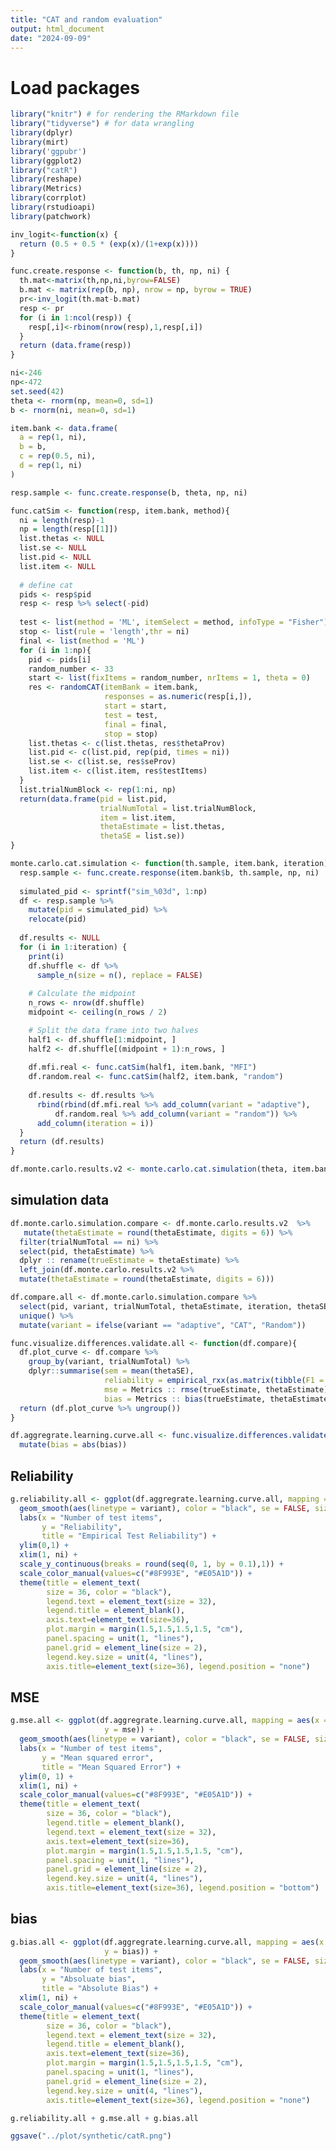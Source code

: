 ```yaml
---
title: "CAT and random evaluation"
output: html_document
date: "2024-09-09"
---
```


# Load packages
```r
library("knitr") # for rendering the RMarkdown file
library("tidyverse") # for data wrangling 
library(dplyr)
library(mirt)
library('ggpubr')
library(ggplot2)
library("catR")
library(reshape)
library(Metrics)
library(corrplot)
library(rstudioapi)
library(patchwork)
```

```r
inv_logit<-function(x) {
  return (0.5 + 0.5 * (exp(x)/(1+exp(x))))
}

func.create.response <- function(b, th, np, ni) {
  th.mat<-matrix(th,np,ni,byrow=FALSE)
  b.mat <- matrix(rep(b, np), nrow = np, byrow = TRUE)
  pr<-inv_logit(th.mat-b.mat)
  resp <- pr
  for (i in 1:ncol(resp)) {
    resp[,i]<-rbinom(nrow(resp),1,resp[,i])
  }
  return (data.frame(resp))
}
```

```r
ni<-246
np<-472
set.seed(42)
theta <- rnorm(np, mean=0, sd=1)
b <- rnorm(ni, mean=0, sd=1)

item.bank <- data.frame(
  a = rep(1, ni),
  b = b,       
  c = rep(0.5, ni),
  d = rep(1, ni)
)

resp.sample <- func.create.response(b, theta, np, ni)
```

```r
func.catSim <- function(resp, item.bank, method){
  ni = length(resp)-1
  np = length(resp[[1]])
  list.thetas <- NULL
  list.se <- NULL
  list.pid <- NULL
  list.item <- NULL
  
  # define cat
  pids <- resp$pid
  resp <- resp %>% select(-pid)
  
  test <- list(method = 'ML', itemSelect = method, infoType = "Fisher")
  stop <- list(rule = 'length',thr = ni)
  final <- list(method = 'ML')
  for (i in 1:np){
    pid <- pids[i]
    random_number <- 33
    start <- list(fixItems = random_number, nrItems = 1, theta = 0)
    res <- randomCAT(itemBank = item.bank, 
                     responses = as.numeric(resp[i,]), 
                     start = start, 
                     test = test, 
                     final = final, 
                     stop = stop)
    list.thetas <- c(list.thetas, res$thetaProv)
    list.pid <- c(list.pid, rep(pid, times = ni))
    list.se <- c(list.se, res$seProv)
    list.item <- c(list.item, res$testItems)
  }
  list.trialNumBlock <- rep(1:ni, np)
  return(data.frame(pid = list.pid, 
                    trialNumTotal = list.trialNumBlock, 
                    item = list.item,
                    thetaEstimate = list.thetas, 
                    thetaSE = list.se))
}

monte.carlo.cat.simulation <- function(th.sample, item.bank, iteration){
  resp.sample <- func.create.response(item.bank$b, th.sample, np, ni)
  
  simulated_pid <- sprintf("sim_%03d", 1:np)
  df <- resp.sample %>%
    mutate(pid = simulated_pid) %>%
    relocate(pid)
  
  df.results <- NULL
  for (i in 1:iteration) {
    print(i)
    df.shuffle <- df %>% 
      sample_n(size = n(), replace = FALSE)
    
    # Calculate the midpoint
    n_rows <- nrow(df.shuffle)
    midpoint <- ceiling(n_rows / 2)

    # Split the data frame into two halves
    half1 <- df.shuffle[1:midpoint, ]
    half2 <- df.shuffle[(midpoint + 1):n_rows, ]
    
    df.mfi.real <- func.catSim(half1, item.bank, "MFI")
    df.random.real <- func.catSim(half2, item.bank, "random")
    
    df.results <- df.results %>% 
      rbind(rbind(df.mfi.real %>% add_column(variant = "adaptive"), 
          df.random.real %>% add_column(variant = "random")) %>% 
      add_column(iteration = i)) 
  }
  return (df.results)
}
```

```r
df.monte.carlo.results.v2 <- monte.carlo.cat.simulation(theta, item.bank, 10)
```
## simulation data 
```r
df.monte.carlo.simulation.compare <- df.monte.carlo.results.v2  %>%
   mutate(thetaEstimate = round(thetaEstimate, digits = 6)) %>%
  filter(trialNumTotal == ni) %>%
  select(pid, thetaEstimate) %>%
  dplyr :: rename(trueEstimate = thetaEstimate) %>%
  left_join(df.monte.carlo.results.v2 %>%
  mutate(thetaEstimate = round(thetaEstimate, digits = 6)))
```

```r
df.compare.all <- df.monte.carlo.simulation.compare %>%
  select(pid, variant, trialNumTotal, thetaEstimate, iteration, thetaSE, trueEstimate) %>%
  unique() %>%
  mutate(variant = ifelse(variant == "adaptive", "CAT", "Random"))
```

```r
func.visualize.differences.validate.all <- function(df.compare){
  df.plot_curve <- df.compare %>%
    group_by(variant, trialNumTotal) %>%
    dplyr::summarise(sem = mean(thetaSE), 
                     reliability = empirical_rxx(as.matrix(tibble(F1 = thetaEstimate, SE_F1 = thetaSE))),
                     mse = Metrics :: rmse(trueEstimate, thetaEstimate), 
                     bias = Metrics :: bias(trueEstimate, thetaEstimate))
  return (df.plot_curve %>% ungroup())
}
```

```r
df.aggregrate.learning.curve.all <- func.visualize.differences.validate.all(df.compare.all) %>% 
  mutate(bias = abs(bias))
```

## Reliability
```r
g.reliability.all <- ggplot(df.aggregrate.learning.curve.all, mapping = aes(x = trialNumTotal, y = reliability)) +
  geom_smooth(aes(linetype = variant), color = "black", se = FALSE, size = 3) +
  labs(x = "Number of test items", 
       y = "Reliability",
       title = "Empirical Test Reliability") +
  ylim(0,1) +
  xlim(1, ni) + 
  scale_y_continuous(breaks = round(seq(0, 1, by = 0.1),1)) +
  scale_color_manual(values=c("#8F993E", "#E05A1D")) + 
  theme(title = element_text(
        size = 36, color = "black"), 
        legend.text = element_text(size = 32), 
        legend.title = element_blank(),
        axis.text=element_text(size=36),
        plot.margin = margin(1.5,1.5,1.5,1.5, "cm"),
        panel.spacing = unit(1, "lines"), 
        panel.grid = element_line(size = 2), 
        legend.key.size = unit(4, "lines"),
        axis.title=element_text(size=36), legend.position = "none")
```

## MSE
```r
g.mse.all <- ggplot(df.aggregrate.learning.curve.all, mapping = aes(x = trialNumTotal,
                     y = mse)) +
  geom_smooth(aes(linetype = variant), color = "black", se = FALSE, size = 3) +
  labs(x = "Number of test items",
       y = "Mean squared error",
       title = "Mean Squared Error") + 
  ylim(0, 1) +
  xlim(1, ni) + 
  scale_color_manual(values=c("#8F993E", "#E05A1D")) + 
  theme(title = element_text(
        size = 36, color = "black"), 
        legend.title = element_blank(),
        legend.text = element_text(size = 32), 
        axis.text=element_text(size=36),
        plot.margin = margin(1.5,1.5,1.5,1.5, "cm"),
        panel.spacing = unit(1, "lines"), 
        panel.grid = element_line(size = 2), 
        legend.key.size = unit(4, "lines"),
        axis.title=element_text(size=36), legend.position = "bottom")
``` 

## bias
```r
g.bias.all <- ggplot(df.aggregrate.learning.curve.all, mapping = aes(x = trialNumTotal,
                     y = bias)) +
  geom_smooth(aes(linetype = variant), color = "black", se = FALSE, size = 3) +
  labs(x = "Number of test items",
       y = "Absoluate bias",
       title = "Absolute Bias") +
  xlim(1, ni) + 
  scale_color_manual(values=c("#8F993E", "#E05A1D")) + 
  theme(title = element_text(
        size = 36, color = "black"), 
        legend.text = element_text(size = 32), 
        legend.title = element_blank(),
        axis.text=element_text(size=36),
        plot.margin = margin(1.5,1.5,1.5,1.5, "cm"),
        panel.spacing = unit(1, "lines"), 
        panel.grid = element_line(size = 2), 
        legend.key.size = unit(4, "lines"),
        axis.title=element_text(size=36), legend.position = "none")
```

```r
g.reliability.all + g.mse.all + g.bias.all

ggsave("../plot/synthetic/catR.png")
```




